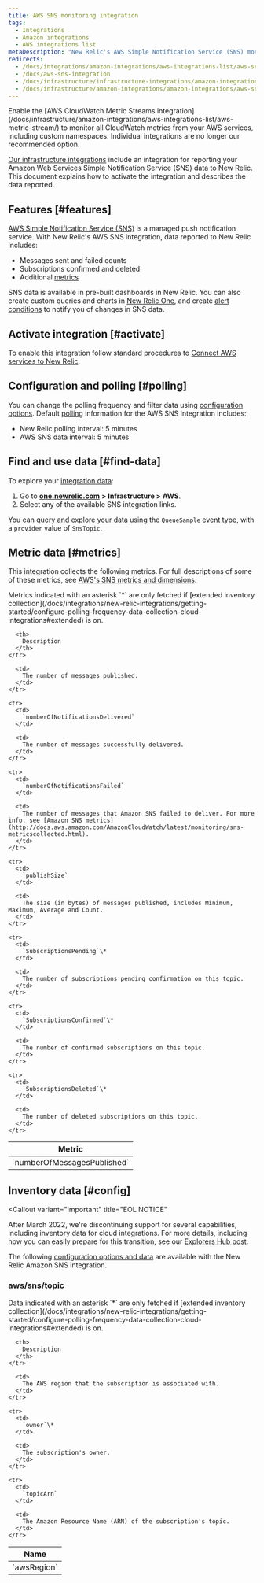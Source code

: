 ```yaml
---
title: AWS SNS monitoring integration
tags:
  - Integrations
  - Amazon integrations
  - AWS integrations list
metaDescription: "New Relic's AWS Simple Notification Service (SNS) monitoring integration: How to activate it and a description of the data reported."
redirects:
  - /docs/integrations/amazon-integrations/aws-integrations-list/aws-sns-monitoring-integration
  - /docs/aws-sns-integration
  - /docs/infrastructure/infrastructure-integrations/amazon-integrations/aws-sns-integration
  - /docs/infrastructure/amazon-integrations/amazon-integrations/aws-sns-monitoring-integration
---
```


<Callout variant="important">
  Enable the [AWS CloudWatch Metric Streams integration](/docs/infrastructure/amazon-integrations/aws-integrations-list/aws-metric-stream/) to monitor all CloudWatch metrics from your AWS services, including custom namespaces. Individual integrations are no longer our recommended option.
</Callout>

[Our infrastructure integrations](/docs/infrastructure/integrations-getting-started/getting-started/introduction-infrastructure-integrations) include an integration for reporting your Amazon Web Services Simple Notification Service (SNS) data to New Relic. This document explains how to activate the integration and describes the data reported.

## Features [#features]

[AWS Simple Notification Service (SNS)](https://aws.amazon.com/sns/) is a managed push notification service. With New Relic's AWS SNS integration, data reported to New Relic includes:

* Messages sent and failed counts
* Subscriptions confirmed and deleted
* Additional [metrics](#metrics)

SNS data is available in pre-built dashboards in New Relic. You can also create custom queries and charts in [New Relic One](/docs/infrastructure/integrations-getting-started/getting-started/use-integration-data-new-relic-insights), and create [alert conditions](/docs/infrastructure/new-relic-infrastructure/infrastructure-alert-conditions/infrastructure-alerts-add-edit-or-view-host-alert-information) to notify you of changes in SNS data.

## Activate integration [#activate]

To enable this integration follow standard procedures to [Connect AWS services to New Relic](/docs/infrastructure/infrastructure-integrations/getting-started/connect-aws-integrations-infrastructure).

## Configuration and polling [#polling]

You can change the polling frequency and filter data using [configuration options](/docs/integrations/new-relic-integrations/getting-started/configure-polling-frequency-data-collection-cloud-integrations). Default [polling](/docs/infrastructure/amazon-integrations/aws-integrations-list/aws-polling-intervals-infrastructure-integrations) information for the AWS SNS integration includes:

* New Relic polling interval: 5 minutes
* AWS SNS data interval: 5 minutes

## Find and use data [#find-data]

To explore your [integration data](/docs/infrastructure/integrations/find-use-infrastructure-integration-data):

1. Go to [**one.newrelic.com**](http://one.newrelic.com) **> Infrastructure > AWS**.
2. Select any of the available SNS integration links.

You can [query and explore your data](/docs/using-new-relic/data/understand-data/query-new-relic-data) using the `QueueSample` [event type](/docs/insights/use-insights-ui/getting-started/introduction-new-relic-insights#event-type), with a `provider` value of `SnsTopic`.

## Metric data [#metrics]

This integration collects the following metrics. For full descriptions of some of these metrics, see [AWS's SNS metrics and dimensions](http://docs.aws.amazon.com/AmazonCloudWatch/latest/monitoring/sns-metricscollected.html).

<Callout variant="tip">
  Metrics indicated with an asterisk `*` are only fetched if [extended inventory collection](/docs/integrations/new-relic-integrations/getting-started/configure-polling-frequency-data-collection-cloud-integrations#extended) is on.
</Callout>

<table>
  <thead>
    <tr>
      <th width={385}>
        Metric
      </th>

      <th>
        Description
      </th>
    </tr>
  </thead>

  <tbody>
    <tr>
      <td>
        `numberOfMessagesPublished`
      </td>

      <td>
        The number of messages published.
      </td>
    </tr>

    <tr>
      <td>
        `numberOfNotificationsDelivered`
      </td>

      <td>
        The number of messages successfully delivered.
      </td>
    </tr>

    <tr>
      <td>
        `numberOfNotificationsFailed`
      </td>

      <td>
        The number of messages that Amazon SNS failed to deliver. For more info, see [Amazon SNS metrics](http://docs.aws.amazon.com/AmazonCloudWatch/latest/monitoring/sns-metricscollected.html).
      </td>
    </tr>

    <tr>
      <td>
        `publishSize`
      </td>

      <td>
        The size (in bytes) of messages published, includes Minimum, Maximum, Average and Count.
      </td>
    </tr>

    <tr>
      <td>
        `SubscriptionsPending`\*
      </td>

      <td>
        The number of subscriptions pending confirmation on this topic.
      </td>
    </tr>

    <tr>
      <td>
        `SubscriptionsConfirmed`\*
      </td>

      <td>
        The number of confirmed subscriptions on this topic.
      </td>
    </tr>

    <tr>
      <td>
        `SubscriptionsDeleted`\*
      </td>

      <td>
        The number of deleted subscriptions on this topic.
      </td>
    </tr>
  </tbody>
</table>

## Inventory data [#config]

<Callout
  variant="important"
  title="EOL NOTICE"
>
  After March 2022, we're discontinuing support for several capabilities, including inventory data for cloud integrations. For more details, including how you can easily prepare for this transition, see our [Explorers Hub post](https://discuss.newrelic.com/t/important-upcoming-changes-to-capabilities-and-support-across-errors-classic-labels-service-infrastructure-on-host-snmp-integration-and-inventory-data-in-cloud-integrations/175370).
</Callout>

The following [configuration options and data](/docs/infrastructure/integrations-getting-started/getting-started/understand-integration-data-data-types#inventory-data) are available with the New Relic Amazon SNS integration.

### aws/sns/topic

<Callout variant="tip">
  Data indicated with an asterisk `*` are only fetched if [extended inventory collection](/docs/integrations/new-relic-integrations/getting-started/configure-polling-frequency-data-collection-cloud-integrations#extended) is on.
</Callout>

<table>
  <thead>
    <tr>
      <th style={{ width: "285" }}>
        Name
      </th>

      <th>
        Description
      </th>
    </tr>
  </thead>

  <tbody>
    <tr>
      <td>
        `awsRegion`
      </td>

      <td>
        The AWS region that the subscription is associated with.
      </td>
    </tr>

    <tr>
      <td>
        `owner`\*
      </td>

      <td>
        The subscription's owner.
      </td>
    </tr>

    <tr>
      <td>
        `topicArn`
      </td>

      <td>
        The Amazon Resource Name (ARN) of the subscription's topic.
      </td>
    </tr>
  </tbody>
</table>
